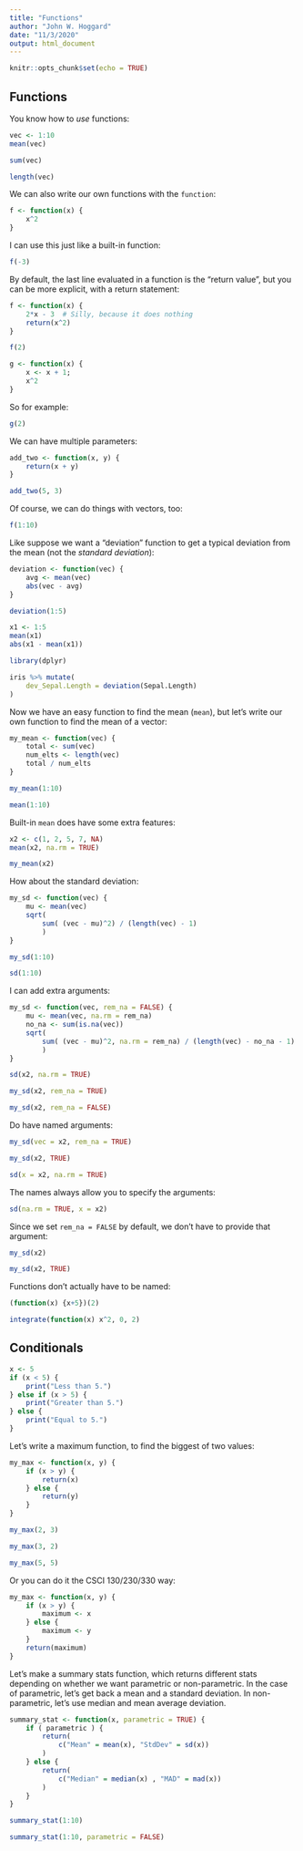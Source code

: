 ```yaml
---
title: "Functions"
author: "John W. Hoggard"
date: "11/3/2020"
output: html_document
---
```


```r
knitr::opts_chunk$set(echo = TRUE)
```

## Functions

You know how to *use* functions:
```r
vec <- 1:10
mean(vec)
```
```r
sum(vec)
```
```r
length(vec)
```

We can also write our own functions with the `function`:
```r
f <- function(x) {
    x^2
}
```

I can use this just like a built-in function:
```r
f(-3)
```

By default, the last line evaluated in a function is the "return value", but you can be more explicit, with a return statement:
```r
f <- function(x) {
    2*x - 3  # Silly, because it does nothing
    return(x^2)
}
```

```r
f(2)
```

```r
g <- function(x) {
    x <- x + 1;
    x^2
}
```

So for example:
```r
g(2)
```

We can have multiple parameters:
```r
add_two <- function(x, y) {
    return(x + y)
}
```

```r
add_two(5, 3)
```

Of course, we can do things with vectors, too:
```r
f(1:10)
```

Like suppose we want a "deviation" function to get a typical deviation from the mean (not the *standard deviation*):
```r
deviation <- function(vec) {
    avg <- mean(vec)
    abs(vec - avg)
}
```

```r
deviation(1:5)
```

```r
x1 <- 1:5
mean(x1)
abs(x1 - mean(x1))
```

```r
library(dplyr)
```

```r
iris %>% mutate(
    dev_Sepal.Length = deviation(Sepal.Length)
)
```

Now we have an easy function to find the mean (`mean`), but let's write our own function to find the mean of a vector:
```r
my_mean <- function(vec) {
    total <- sum(vec)
    num_elts <- length(vec)
    total / num_elts
}
```

```r
my_mean(1:10)
```

```r
mean(1:10)
```

Built-in `mean` does have some extra features:
```r
x2 <- c(1, 2, 5, 7, NA)
mean(x2, na.rm = TRUE)
```

```r
my_mean(x2)
```

How about the standard deviation:
```r
my_sd <- function(vec) {
    mu <- mean(vec)
    sqrt(
        sum( (vec - mu)^2) / (length(vec) - 1)
        )
}
```


```r
my_sd(1:10)
```

```r
sd(1:10)
```

I can add extra arguments:
```r
my_sd <- function(vec, rem_na = FALSE) {
    mu <- mean(vec, na.rm = rem_na)
    no_na <- sum(is.na(vec))
    sqrt(
        sum( (vec - mu)^2, na.rm = rem_na) / (length(vec) - no_na - 1)
        )
}
```


```r
sd(x2, na.rm = TRUE)
```

```r
my_sd(x2, rem_na = TRUE)
```

```r
my_sd(x2, rem_na = FALSE)
```

Do have named arguments:
```r
my_sd(vec = x2, rem_na = TRUE)
```

```r
my_sd(x2, TRUE)
```

```r
sd(x = x2, na.rm = TRUE)
```

The names always allow you to specify the arguments:
```r
sd(na.rm = TRUE, x = x2)
```

Since we set `rem_na = FALSE` by default, we don't have to provide that argument:
```r
my_sd(x2)
```

```r
my_sd(x2, TRUE)
```

Functions don't actually have to be named:
```r
(function(x) {x+5})(2)
```

```r
integrate(function(x) x^2, 0, 2)
```

## Conditionals

```r
x <- 5
if (x < 5) {
    print("Less than 5.")
} else if (x > 5) {
    print("Greater than 5.")
} else {
    print("Equal to 5.")
}
```

Let's write a maximum function, to find the biggest of two values:
```r
my_max <- function(x, y) {
    if (x > y) {
        return(x)
    } else {
        return(y)
    }
}
```

```r
my_max(2, 3)
```

```r
my_max(3, 2)
```

```r
my_max(5, 5)
```

Or you can do it the CSCI 130/230/330 way:
```r
my_max <- function(x, y) {
    if (x > y) {
        maximum <- x
    } else {
        maximum <- y
    }
    return(maximum)
}
```

Let's make a summary stats function, which returns different stats depending on whether we want parametric or non-parametric.  In the case of parametric, let's get back a mean and a standard deviation.  In non-parametric, let's use median and mean average deviation.
```r
summary_stat <- function(x, parametric = TRUE) {
    if ( parametric ) {
        return(
            c("Mean" = mean(x), "StdDev" = sd(x))
        )
    } else {
        return(
            c("Median" = median(x) , "MAD" = mad(x))
        )
    }
}
```

```r
summary_stat(1:10)
```

```r
summary_stat(1:10, parametric = FALSE)
```













